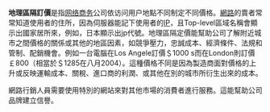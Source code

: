 {{multiple issues|
{{Unreferenced|time=2014-06-06T05:37:54+00:00}}
{{Expand|time=2014-06-06T05:37:54+00:00}}
}}
'''地理區隔訂價'''是指[[网络商务|网络商务]]公司依访问用户地點不同制定不同價格。[[因特网|網路]]的賣者常常知道使用者的住所，因為伺服器能記下使用者的[[IP地址|IP]]，且Top-level區域名稱會顯示出國家居所來，例如，日本顯示出jp代號。地理區隔定價能幫助公司了解附近城市之間價格的關係或其他的地區因素，如競爭壓力，忠誠成本、經濟條件、法規和管制、配銷機會。例如一台電腦在Los Angele訂價＄1000 s而在London則訂價￡800（相當於＄1285在八月2004）。這種價格不同是因為製造商面對價格的上升或反映運輸成本、關稅、進口商的利潤、或其他在別的城市所衍生出來的成本。

網路行銷人員需要使用特別的網站來對其他市場的消費者進行服務。這能幫助公司品牌建立信譽。

{{econ-stub}}